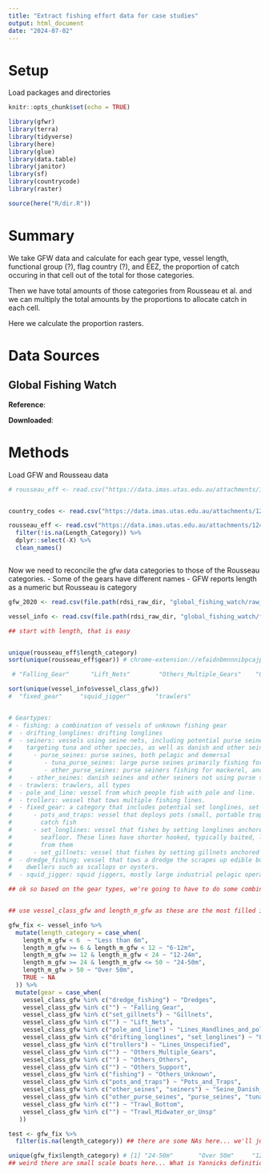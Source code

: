 ```yaml
---
title: "Extract fishing effort data for case studies"
output: html_document
date: "2024-07-02"
---
```


# Setup

Load packages and directories

```r
knitr::opts_chunk$set(echo = TRUE)

library(gfwr)
library(terra)
library(tidyverse)
library(here)
library(glue)
library(data.table)
library(janitor)
library(sf)
library(countrycode)
library(raster)

source(here("R/dir.R"))


```

# Summary

We take GFW data and calculate for each gear type, vessel length, functional group (?), flag country (?), and EEZ, the proportion of catch occuring in that cell out of the total for those categories. 

Then we have total amounts of those categories from Rousseau et al. and we can multiply the total amounts by the proportions to allocate catch in each cell.

Here we calculate the proportion rasters. 


# Data Sources 

## Global Fishing Watch

**Reference**:

**Downloaded**: 


# Methods 

Load GFW and Rousseau data 

```r
# rousseau_eff <- read.csv("https://data.imas.utas.edu.au/attachments/1241a51d-c8c2-4432-aa68-3d2bae142794/CapacityCountryLevel_Detailed.csv")


country_codes <- read.csv("https://data.imas.utas.edu.au/attachments/1241a51d-c8c2-4432-aa68-3d2bae142794/SAUPtoCountry.csv")

rousseau_eff <- read.csv("https://data.imas.utas.edu.au/attachments/1241a51d-c8c2-4432-aa68-3d2bae142794/TotalEffortby_FishingCountry_LengthBoat_Gear_Sector.csv") %>%
  filter(!is.na(Length_Category)) %>%
  dplyr::select(-X) %>%
  clean_names()



```


Now we need to reconcile the gfw data categories to those of the Rousseau categories. 
 - Some of the gears have different names
 - GFW reports length as a numeric but Rousseau is category


```r

gfw_2020 <- read.csv(file.path(rdsi_raw_dir, "global_fishing_watch/raw_mmsi_data/prepped_data/all_effort_2020.csv"))

vessel_info <- read.csv(file.path(rdsi_raw_dir, "global_fishing_watch/fishing-vessels-v2.csv"))

## start with length, that is easy


unique(rousseau_eff$length_category)
sort(unique(rousseau_eff$gear)) # chrome-extension://efaidnbmnnnibpcajpcglclefindmkaj/https://openknowledge.fao.org/server/api/core/bitstreams/830259c5-cbba-49f8-ae0d-819cd54356d3/content

 # "Falling_Gear"      "Lift_Nets"        "Others_Multiple_Gears"    "Others_Others"             "Others_Support"             "Trawl_Bottom"              "Trawl_Midwater_or_Unsp"

sort(unique(vessel_info$vessel_class_gfw))
#  "fixed_gear"     "squid_jigger"       "trawlers"     


# Geartypes:
# - fishing: a combination of vessels of unknown fishing gear
#  - drifting_longlines: drifting longlines
#  - seiners: vessels using seine nets, including potential purse seine vessels
#    targeting tuna and other species, as well as danish and other seines
#      - purse_seines: purse seines, both pelagic and demersal
#         - tuna_purse_seines: large purse seines primarily fishing for tuna.
#         - other_purse_seines: purse seiners fishing for mackerel, anchovies, etc, often smaller and operating nearer the coast than tuna purse seines.
#     - other_seines: danish seines and other seiners not using purse seines.
#  - trawlers: trawlers, all types
#  - pole_and_line: vessel from which people fish with pole and line.
#  - trollers: vessel that tows multiple fishing lines.
#  - fixed_gear: a category that includes potential set longlines, set gillnets,  and pots and traps
#      - pots_and_traps: vessel that deploys pots (small, portable traps) or traps to
#        catch fish
#      - set_longlines: vessel that fishes by setting longlines anchored to the
#        seafloor. These lines have shorter hooked, typically baited, lines hanging
#        from them
#      - set_gillnets: vessel that fishes by setting gillnets anchored to the seafloor.
#  - dredge_fishing: vessel that tows a dredge the scrapes up edible bottom
#    dwellers such as scallops or oysters.
#  - squid_jigger: squid jiggers, mostly large industrial pelagic operating vessels

## ok so based on the gear types, we're going to have to do some combining... both for GFW and IMAS data


## use vessel_class_gfw and length_m_gfw as these are the most filled in 

gfw_fix <- vessel_info %>%
  mutate(length_category = case_when(
    length_m_gfw < 6  ~ "Less than 6m",
    length_m_gfw >= 6 & length_m_gfw < 12 ~ "6-12m",
    length_m_gfw >= 12 & length_m_gfw < 24 ~ "12-24m",
    length_m_gfw >= 24 & length_m_gfw <= 50 ~ "24-50m",
    length_m_gfw > 50 ~ "Over 50m",
    TRUE ~ NA
  )) %>%
  mutate(gear = case_when(
    vessel_class_gfw %in% c("dredge_fishing") ~ "Dredges",
    vessel_class_gfw %in% c("") ~ "Falling_Gear",
    vessel_class_gfw %in% c("set_gillnets") ~ "Gillnets",
    vessel_class_gfw %in% c("") ~ "Lift_Nets",
    vessel_class_gfw %in% c("pole_and_line") ~ "Lines_Handlines_and_poles",
    vessel_class_gfw %in% c("drifting_longlines", "set_longlines") ~ "Lines_Longlines",
    vessel_class_gfw %in% c("trollers") ~ "Lines_Unspecified",
    vessel_class_gfw %in% c("") ~ "Others_Multiple_Gears",
    vessel_class_gfw %in% c("") ~ "Others_Others",
    vessel_class_gfw %in% c("") ~ "Others_Support", 
    vessel_class_gfw %in% c("fishing") ~ "Others_Unknown",
    vessel_class_gfw %in% c("pots_and_traps") ~ "Pots_and_Traps",
    vessel_class_gfw %in% c("other_seines", "seiners") ~ "Seine_Danish_and_Other",
    vessel_class_gfw %in% c("other_purse_seines", "purse_seines", "tuna_purse_seines") ~ "Seine_Purse_Seine",
    vessel_class_gfw %in% c("") ~ "Trawl_Bottom",
    vessel_class_gfw %in% c("") ~ "Trawl_Midwater_or_Unsp"
   ))

test <- gfw_fix %>%
  filter(is.na(length_category)) ## there are some NAs here... we'll just have to make an assumption of some sort. It is probably a vessel >12m as it is likely to be industrial

unique(gfw_fix$length_category) # [1] "24-50m"       "Over 50m"     "12-24m"       "6-12m"        NA             "Less than 6m"
## weird there are small scale boats here... What is Yannicks definition of "industrial"? We might need to adopt that definition here. 


```


